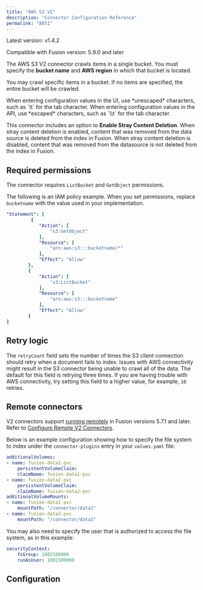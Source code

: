```yaml
---
title: "AWS S3 V2"
description: "Connector Configuration Reference"
permalink: "8851"
---
```


Latest version: v1.4.2

Compatible with Fusion version: 5.9.0 and later

The AWS S3 V2 connector crawls items in a single bucket. You must specify the **bucket name** and **AWS region** in which that bucket is located.

You may crawl specific items in a bucket. If no items are specified, the entire bucket will be crawled.

<Tip>
When entering configuration values in the UI, use *unescaped* characters, such as `\t` for the tab character. When entering configuration values in the API, use *escaped* characters, such as `\\t` for the tab character.
</Tip>



This connector includes an option to **Enable Stray Content Deletion**. When stray content deletion is enabled, content that was removed from the data source is deleted from the index in Fusion. When stray content deletion is disabled, content that was removed from the datasource is not deleted from the index in Fusion.

## Required permissions

The connector requires `ListBucket` and `GetObject` permissions.

The following is an IAM policy example. When you set permissions, replace `bucketname` with the value used in your implementation.

```yaml
"Statement": [
         {
            "Action": [
                "s3:GetObject"
            ],
            "Resource": [
                "arn:aws:s3:::bucketname/*"
            ],
            "Effect": "Allow"
        },
        {
            "Action": [
                "s3:ListBucket"
            ],
            "Resource": [
                "arn:aws:s3:::bucketname"
            ],
            "Effect": "Allow"
        }
]

```

## Retry logic

The `retryCount` field sets the number of times the S3 client connection should retry when a document fails to index. Issues with AWS connectivity might result in the S3 connector being unable to crawl all of the data. The default for this field is retrying three times. If you are having trouble with AWS connectivity, try setting this field to a higher value, for example, `10` retries.

## Remote connectors

V2 connectors support [running remotely](/fusion-connectors/8xhsoc/remote-v-2-connectors) in Fusion versions 5.7.1 and later. Refer to [Configure Remote V2 Connectors](/how-to/ssl8ue/configure-remote-v-2-connectors).

Below is an example configuration showing how to specify the file system to index under the `connector-plugins` entry in your `values.yaml` file:

```yaml
additionalVolumes:
- name: fusion-data1-pvc
    persistentVolumeClaim:
    claimName: fusion-data1-pvc
- name: fusion-data2-pvc
    persistentVolumeClaim:
    claimName: fusion-data2-pvc
additionalVolumeMounts:
- name: fusion-data1-pvc
    mountPath: "/connector/data1"
- name: fusion-data2-pvc
    mountPath: "/connector/data2"

```

You may also need to specify the user that is authorized to access the file system, as in this example:

```yaml
securityContext:
    fsGroup: 1002100000
    runAsUser: 1002100000

```

## Configuration


<SchemaParamFields schema={schema}/>

